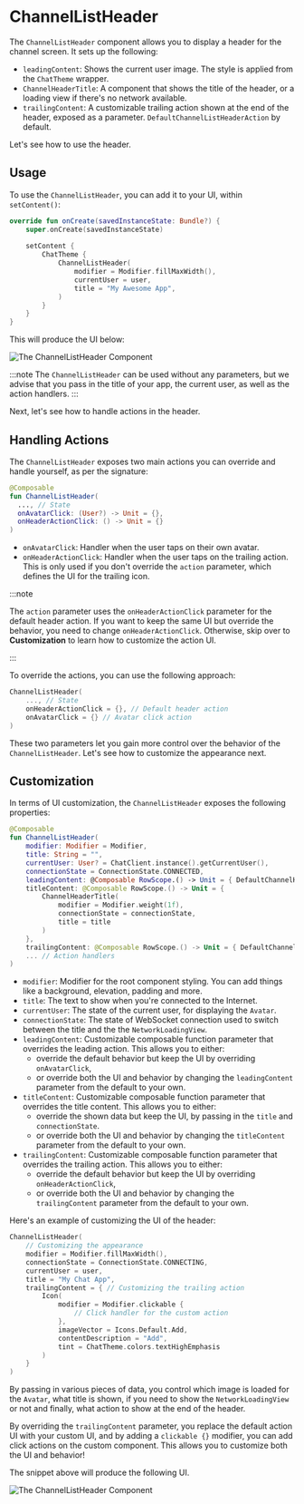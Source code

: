 # ChannelListHeader

The `ChannelListHeader` component allows you to display a header for the channel screen. It sets up the following:

* `leadingContent`: Shows the current user image. The style is applied from the `ChatTheme` wrapper. <!-- TODO WIP PAGE -->
* `ChannelHeaderTitle`: A component that shows the title of the header, or a loading view if there's no network available.
* `trailingContent`: A customizable trailing action shown at the end of the header, exposed as a parameter.  `DefaultChannelListHeaderAction` by default.

Let's see how to use the header.

## Usage

To use the `ChannelListHeader`, you can add it to your UI, within `setContent()`:

```kotlin
override fun onCreate(savedInstanceState: Bundle?) {
    super.onCreate(savedInstanceState)
        
    setContent {
        ChatTheme {
            ChannelListHeader(
                modifier = Modifier.fillMaxWidth(),
                currentUser = user,
                title = "My Awesome App",
            )
        }
    }
}
```

This will produce the UI below:

![The ChannelListHeader Component](../../assets/compose_default_channel_list_header_component.png)

:::note 
The `ChannelListHeader` can be used without any parameters, but we advise that you pass in the title of your app, the current user, as well as the action handlers.
:::

Next, let's see how to handle actions in the header.

## Handling Actions

The `ChannelListHeader` exposes two main actions you can override and handle yourself, as per the signature:

```kotlin
@Composable
fun ChannelListHeader(
  ..., // State
  onAvatarClick: (User?) -> Unit = {},
  onHeaderActionClick: () -> Unit = {}
)
```

* `onAvatarClick`: Handler when the user taps on their own avatar.
* `onHeaderActionClick`: Handler when the user taps on the trailing action. This is only used if you don't override the `action` parameter, which defines the UI for the trailing icon.

:::note 

The `action` parameter uses the `onHeaderActionClick` parameter for the default header action. If you want to keep the same UI but override the behavior, you need to change `onHeaderActionClick`. Otherwise, skip over to **Customization** to learn how to customize the action UI.

:::

To override the actions, you can use the following approach:

```kotlin
ChannelListHeader(
    ..., // State
    onHeaderActionClick = {}, // Default header action
    onAvatarClick = {} // Avatar click action
)
```

These two parameters let you gain more control over the behavior of the `ChannelListHeader`. Let's see how to customize the appearance next.

## Customization

In terms of UI customization, the `ChannelListHeader` exposes the following properties:

```kotlin
@Composable
fun ChannelListHeader(
    modifier: Modifier = Modifier,
    title: String = "",
    currentUser: User? = ChatClient.instance().getCurrentUser(),
    connectionState = ConnectionState.CONNECTED,
    leadingContent: @Composable RowScope.() -> Unit = { DefaultChannelHeaderLeadingContent(currentUser, onAvatarClick) },
    titleContent: @Composable RowScope.() -> Unit = {
        ChannelHeaderTitle(
            modifier = Modifier.weight(1f),
            connectionState = connectionState,
            title = title
        )
    },
    trailingContent: @Composable RowScope.() -> Unit = { DefaultChannelListHeaderAction(onHeaderActionClick) },
    ... // Action handlers
)
```

* `modifier`: Modifier for the root component styling. You can add things like a background, elevation, padding and more.
* `title`: The text to show when you're connected to the Internet.
* `currentUser`: The state of the current user, for displaying the `Avatar`.
* `connectionState`: The state of WebSocket connection used to switch between the title and the the `NetworkLoadingView`.
* `leadingContent`: Customizable composable function parameter that overrides the leading action. This allows you to either:
    * override the default behavior but keep the UI by overriding `onAvatarClick`,
    * or override both the UI and behavior by changing the `leadingContent` parameter from the default to your own.
* `titleContent`: Customizable composable function parameter that overrides the title content. This allows you to either:
    * override the shown data but keep the UI, by passing in the `title` and `connectionState`.
    * or override both the UI and behavior by changing the `titleContent` parameter from the default to your own.
* `trailingContent`: Customizable composable function parameter that overrides the trailing action. This allows you to either:
    * override the default behavior but keep the UI by overriding `onHeaderActionClick`,
    * or override both the UI and behavior by changing the `trailingContent` parameter from the default to your own.

Here's an example of customizing the UI of the header:

```kotlin
ChannelListHeader(
    // Customizing the appearance
    modifier = Modifier.fillMaxWidth(),
    connectionState = ConnectionState.CONNECTING,
    currentUser = user,
    title = "My Chat App",
    trailingContent = { // Customizing the trailing action
        Icon(
            modifier = Modifier.clickable {
                // Click handler for the custom action
            },
            imageVector = Icons.Default.Add,
            contentDescription = "Add",
            tint = ChatTheme.colors.textHighEmphasis
        )
    }
)
```

By passing in various pieces of data, you control which image is loaded for the `Avatar`, what title is shown, if you need to show the `NetworkLoadingView` or not and finally, what action to show at the end of the header. 

By overriding the `trailingContent` parameter, you replace the default action UI with your custom UI, and by adding a `clickable {}` modifier, you can add click actions on the custom component. This allows you to customize both the UI and behavior!

The snippet above will produce the following UI.

![The ChannelListHeader Component](../../assets/compose_custom_channel_list_header_component.png)

<!-- TODO WIP PAGE You can also choose to build a completely custom header and integrate with the rest of our components. To learn how to do that, read our [Building Custom Screens](../07-guides/06-building-custom-screens.mdx) guide. -->
